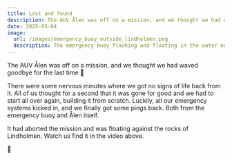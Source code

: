 ```yaml
---
title: Lost and found
description: The AUV Ålen was off on a mission, and we thought we had waved goodbye for the last time 👋
date: 2025-05-04
image:
  url: /images/emergency_buoy_outside_lindholmen.png
  description: The emergency buoy flashing and floating in the water outside Lindholmen
---
```



<YouTube id="https://youtu.be/45XQUBRGi0s" class="max-w-3xl" />

The AUV Ålen was off on a mission, and we thought we had waved goodbye for the last time 👋

There were some nervous minutes where we got no signs of life back from it. All of us thought for a second that it was gone for good and we had to start all over again, building it from scratch. Luckily, all our emergency systems kicked in, and we finally got some pings back. Both from the emergency buoy and Ålen itself.

It had aborted the mission and was floating against the rocks of Lindholmen. Watch us find it in the video above.

🙏
